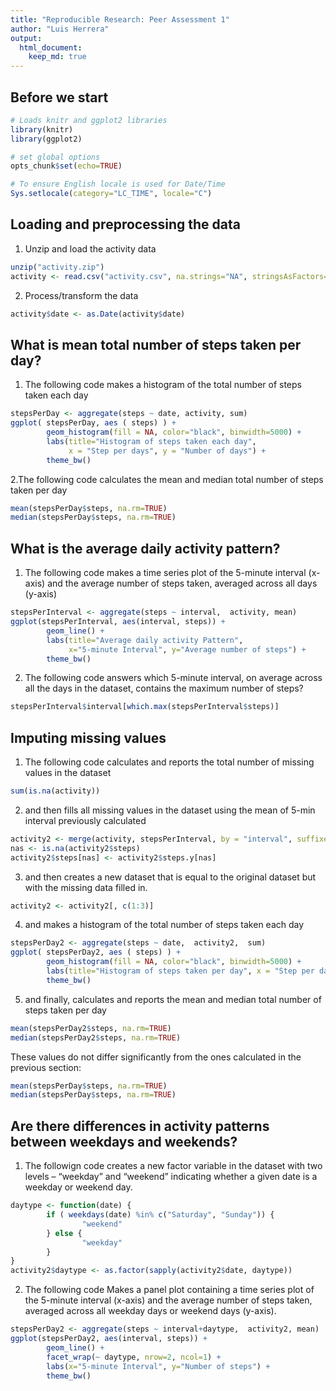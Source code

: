 ```yaml
---
title: "Reproducible Research: Peer Assessment 1"
author: "Luis Herrera"
output: 
  html_document:
    keep_md: true
---
```



## Before we start
```r
# Loads knitr and ggplot2 libraries
library(knitr)
library(ggplot2)

# set global options
opts_chunk$set(echo=TRUE)

# To ensure English locale is used for Date/Time
Sys.setlocale(category="LC_TIME", locale="C")
```


## Loading and preprocessing the data
1. Unzip and load the activity data
```r
unzip("activity.zip")
activity <- read.csv("activity.csv", na.strings="NA", stringsAsFactors=FALSE )
```

2. Process/transform the data
```r
activity$date <- as.Date(activity$date)
```


## What is mean total number of steps taken per day?

1. The following code makes a histogram of the total number of steps taken each day
```r
stepsPerDay <- aggregate(steps ~ date, activity, sum)
ggplot( stepsPerDay, aes ( steps) ) +
        geom_histogram(fill = NA, color="black", binwidth=5000) + 
        labs(title="Histogram of steps taken each day", 
             x = "Step per days", y = "Number of days") + 
        theme_bw()
```        

2.The following code calculates the mean and median total number of steps taken per day
```r
mean(stepsPerDay$steps, na.rm=TRUE)
median(stepsPerDay$steps, na.rm=TRUE)
```

## What is the average daily activity pattern?

1. The following code makes  a time series plot of the 5-minute interval (x-axis) and the average number of steps taken, averaged across all days (y-axis)
```r
stepsPerInterval <- aggregate(steps ~ interval,  activity, mean)
ggplot(stepsPerInterval, aes(interval, steps)) + 
        geom_line() + 
        labs(title="Average daily activity Pattern", 
             x="5-minute Interval", y="Average number of steps") +  
        theme_bw()
```

2. The following code answers which 5-minute interval, on average across all the days in the dataset, contains the maximum number of steps?


```r
stepsPerInterval$interval[which.max(stepsPerInterval$steps)]
```

## Imputing missing values

1. The following code calculates and reports the total number of missing values in the dataset

```r
sum(is.na(activity))
```

2. and then fills all missing values in the dataset using the mean of 5-min interval previously calculated  
```r
activity2 <- merge(activity, stepsPerInterval, by = "interval", suffixes = c("",".y"))
nas <- is.na(activity2$steps)
activity2$steps[nas] <- activity2$steps.y[nas]
```
3. and then creates a new dataset that is equal to the original dataset but with the missing data filled in.
```r
activity2 <- activity2[, c(1:3)]
```

4. and makes a histogram of the total number of steps taken each day
```r
stepsPerDay2 <- aggregate(steps ~ date,  activity2,  sum)
ggplot( stepsPerDay2, aes ( steps) ) +
        geom_histogram(fill = NA, color="black", binwidth=5000) + 
        labs(title="Histogram of steps taken per day", x = "Step per days", y = "Number of days") + 
        theme_bw()
```

5. and finally, calculates and reports the mean and median total number of steps taken per day

```r
mean(stepsPerDay2$steps, na.rm=TRUE)
median(stepsPerDay2$steps, na.rm=TRUE)
```

These values do not differ significantly from the ones calculated in the previous section:

```r
mean(stepsPerDay$steps, na.rm=TRUE)
median(stepsPerDay$steps, na.rm=TRUE)
```



## Are there differences in activity patterns between weekdays and weekends?

1. The followign code creates a new factor variable in the dataset with two levels -- "weekday" and "weekend" indicating whether a given date is a weekday or weekend day.
 
```r
daytype <- function(date) {
        if ( weekdays(date) %in% c("Saturday", "Sunday")) {
                "weekend"
        } else {
                "weekday"
        }
}
activity2$daytype <- as.factor(sapply(activity2$date, daytype))
```

2. The following code Makes a panel plot containing a time series plot of the 5-minute interval (x-axis) and the average number of steps taken, averaged across all weekday days or weekend days (y-axis). 

```r
stepsPerDay2 <- aggregate(steps ~ interval+daytype,  activity2, mean)
ggplot(stepsPerDay2, aes(interval, steps)) + 
        geom_line() + 
        facet_wrap(~ daytype, nrow=2, ncol=1) +
        labs(x="5-minute Interval", y="Number of steps") +
        theme_bw()
```
